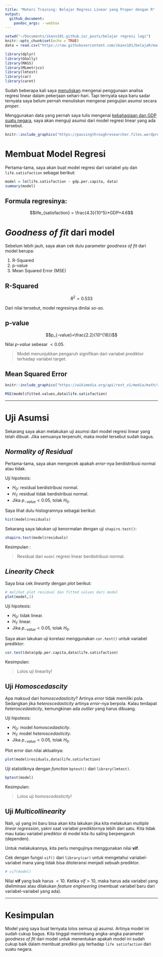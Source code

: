 ```yaml
---
title: "Materi Training: Belajar Regresi Linear yang Proper dengan R"
output: 
  github_document:
    pandoc_args: --webtex
---
```


```r
setwd("~/Documents/ikanx101.github.io/_posts/belajar regresi lagi")
knitr::opts_chunk$set(echo = TRUE)
data = read.csv("https://raw.githubusercontent.com/ikanx101/belajaR/master/Materi%20Training/Replikasi%20GIZ/Latihan%20SOAL/GDP%20vs%20Happiness.csv")

library(dplyr)
library(GGally)
library(MASS)
library(MLmetrics)
library(lmtest)
library(car)
library(caret)
```

Sudah beberapa kali saya [menuliskan](https://ikanx101.com/tags/#regresi-linear) mengenai penggunaan analisa regresi linear dalam pekerjaan sehari-hari. Tapi ternyata saya baru sadar ternyata saya belum pernah menuliskan mengenai pengujian asumsi secara _proper_.

Menggunakan data yang pernah saya tulis mengenai [kebahagiaan dan GDP suatu negara](https://passingthroughresearcher.wordpress.com/2019/11/19/infografis-kemakmuran-vs-kebahagiaan-suatu-negara/), saya akan menguji asumsi dari model regresi linear yang ada tersebut.

```r
knitr::include_graphics("https://passingthroughresearcher.files.wordpress.com/2019/11/15741436639202328177067569436581.jpg")
```

# Membuat Model Regresi

Pertama-tama, saya akan buat model regresi dari variabel `gdp` dan `life.satisfaction` sebagai berikut:

```r
model = lm(life.satisfaction ~ gdp.per.capita, data)
summary(model)
```
## Formula regresinya:

$$life_{satisfaction} = \frac{4.3}{10^5}*GDP+4.6$$

# _Goodness of fit_ dari model

Sebelum lebih jauh, saya akan cek dulu parameter _goodness of fit_ dari model berupa:

1. R-Squared
1. p-value
1. Mean Squared Error (MSE)

## __R-Squared__

$$R^2 = 0.533$$

Dari nilai tersebut, model regresinya dinilai _so-so_.

## __p-value__

$$p_{-value}=\frac{2.2}{10^{16}}$$

Nilai _p-value_ sebesar $<0.05$.

> Model menunjukkan pengaruh signifikan dari variabel prediktor terhadap variabel target.

## Mean Squared Error

```r
knitr::include_graphics("https://wikimedia.org/api/rest_v1/media/math/render/svg/e258221518869aa1c6561bb75b99476c4734108e")
```


```r
MSE(model$fitted.values,data$life.satisfaction)
```

____

# Uji Asumsi

Sekarang saya akan melakukan uji asumsi dari model regresi linear yang telah dibuat. Jika semuanya terpenuhi, maka model tersebut sudah bagus.

## _Normality of Residual_
  
Pertama-tama, saya akan mengecek apakah _error_-nya berdistribusi normal atau tidak.

Uji hipotesis:

- $H_0$: residual berdistribusi normal.
- $H_1$: residual tidak berdistribusi normal.
- Jika $p_{-value} < 0.05$, tolak $H_0$.

Saya lihat dulu histogramnya sebagai berikut:

```r
hist(model$residuals)
```

Sekarang saya lakukan uji kenormalan dengan uji `shapiro.test()`:

```r
shapiro.test(model$residuals)
```

Kesimpulan : 

> Residual dari `model` regresi linear berdistribusi normal.

## _Linearity Check_

Saya bisa cek _linearity_ dengan _plot_ berikut: 

```r
# melihat plot residual dan fitted values dari model
plot(model,1)
```

Uji hipotesis:

- $H_0$: tidak linear.
- $H_1$: linear.
- Jika $p_{-value} < 0.05$, tolak $H_0$.

Saya akan lakukan uji korelasi menggunakan `cor.test()` untuk variabel prediktor:

```r
cor.test(data$gdp.per.capita,data$life.satisfaction)
```

Kesimpulan: 

> Lolos uji linearity!


## Uji _Homoscedascity_

Apa maksud dari _homoscedasticity_? Artinya _error_ tidak memiliki pola. Sedangkan jika _heteroscedasticity_ artinya _error_-nya berpola. Kalau terdapat _heteroscedasticity_, kemungkinan ada _outlier_ yang harus dibuang.

Uji hipotesis:

- $H_0$: model _homoscedasticity_.
- $H_1$: model _heteroscedasticity_.
- Jika $p_{-value} < 0.05$, tolak $H_0$.

Plot error dan nilai aktualnya:

```r
plot(model$residuals,data$life.satisfaction)
```

Uji statistiknya dengan _function_ `bptest()` dari `library(lmtest)`.

```r
bptest(model)
```
  
Kesimpulan: 

> Lolos uji _homoscedasticity_!


## Uji _Multicollinearity_

Nah, uji yang ini baru bisa akan kita lakukan jika kita melakukan _multiple linear regression_, yakni saat variabel prediktornya lebih dari satu. Kita tidak mau kalau variabel prediktor di model kita itu saling berpengaruh (dependen). 

Untuk melakukannya, kita perlu mengujinya menggunakan nilai __vif__.

Cek dengan fungsi `vif()` dari `library(car)` untuk mengetahui variabel-variabel mana yang tidak bisa ditoleransi menjadi sebuah prediktor.

```r
# vif(model)
```

Nilai __vif__ yang baik harus $<10$. Ketika $vif > 10$, maka harus ada variabel yang dieliminasi atau dilakukan _feature engineering_ (membuat variabel baru dari variabel-variabel yang ada).

____


# Kesimpulan

Model yang saya buat ternyata lolos semua uji asumsi. Artinya model ini sudah cukup bagus. Kita tinggal menimbang angka-angka parameter _goodness of fit_ dari model untuk menentukan apakah model ini sudah cukup baik dalam membuat prediksi `gdp` terhadap `life satisfaction` dari suatu negara.